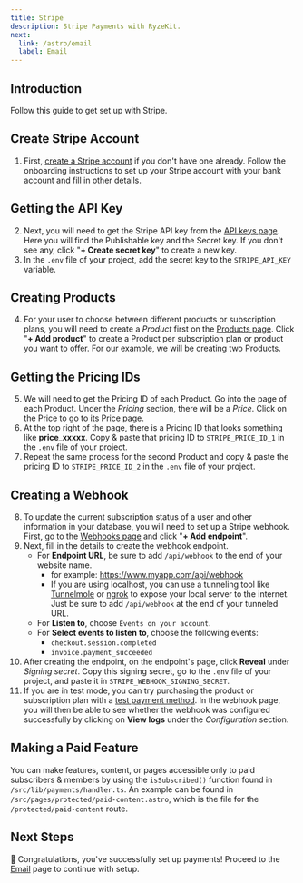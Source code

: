 ```yaml
---
title: Stripe
description: Stripe Payments with RyzeKit.
next:
  link: /astro/email
  label: Email
---
```


## Introduction

Follow this guide to get set up with Stripe.

## Create Stripe Account

1. First, [create a Stripe account](https://dashboard.stripe.com/register) if you don't have one already. Follow the onboarding instructions to set up your Stripe account with your bank account and fill in other details.

## Getting the API Key

2. Next, you will need to get the Stripe API key from the [API keys page](https://dashboard.stripe.com/apikeys). Here you will find the Publishable key and the Secret key. If you don't see any, click "**+ Create secret key**" to create a new key.
3. In the `.env` file of your project, add the secret key to the `STRIPE_API_KEY` variable.

## Creating Products

4. For your user to choose between different products or subscription plans, you will need to create a *Product* first on the [Products page](https://dashboard.stripe.com/products). Click "**+ Add product**" to create a Product per subscription plan or product you want to offer. For our example, we will be creating two Products.

## Getting the Pricing IDs

5. We will need to get the Pricing ID of each Product. Go into the page of each Product. Under the *Pricing* section, there will be a *Price*. Click on the Price to go to its Price page.
6. At the top right of the page, there is a Pricing ID that looks something like **price_xxxxx**. Copy & paste that pricing ID to `STRIPE_PRICE_ID_1` in the `.env` file of your project.
7. Repeat the same process for the second Product and copy & paste the pricing ID to `STRIPE_PRICE_ID_2` in the `.env` file of your project.

## Creating a Webhook

8. To update the current subscription status of a user and other information in your database, you will need to set up a Stripe webhook. First, go to the [Webhooks page](https://dashboard.stripe.com/webhooks) and click "**+ Add endpoint**".
9. Next, fill in the details to create the webhook endpoint.
    * For **Endpoint URL**, be sure to add `/api/webhook` to the end of your website name.
        * for example: https://www.myapp.com/api/webhook
        * If you are using localhost, you can use a tunneling tool like [Tunnelmole](https://github.com/robbie-cahill/tunnelmole-client) or [ngrok](https://ngrok.com/) to expose your local server to the internet. Just be sure to add `/api/webhook` at the end of your tunneled URL.
    * For **Listen to**, choose `Events on your account`.
    * For **Select events to listen to**, choose the following events:
        * `checkout.session.completed`
        * `invoice.payment_succeeded`
10. After creating the endpoint, on the endpoint's page, click **Reveal** under *Signing secret*. Copy this signing secret, go to the `.env` file of your project, and paste it in `STRIPE_WEBHOOK_SIGNING_SECRET`.
11. If you are in test mode, you can try purchasing the product or subscription plan with a [test payment method](https://docs.stripe.com/testing). In the webhook page, you will then be able to see whether the webhook was configured successfully by clicking on **View logs** under the *Configuration* section.

## Making a Paid Feature

You can make features, content, or pages accessible only to paid subscribers & members by using the `isSubscribed()` function found in `/src/lib/payments/handler.ts`. An example can be found in `/src/pages/protected/paid-content.astro`, which is the file for the `/protected/paid-content` route.

## Next Steps

🚀 Congratulations, you've successfully set up payments! Proceed to the [Email](/astro/email) page to continue with setup.
